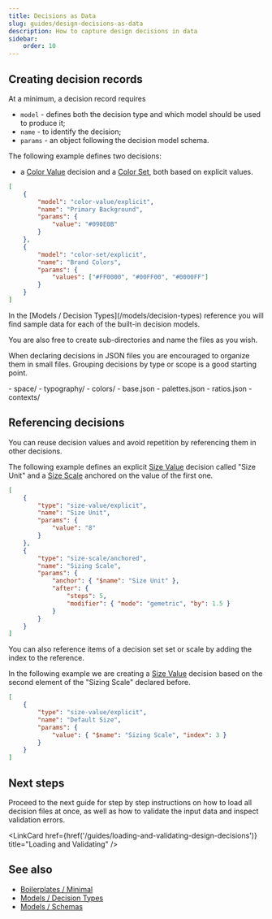 ```yaml
---
title: Decisions as Data
slug: guides/design-decisions-as-data
description: How to capture design decisions in data
sidebar:
    order: 10
---
```




## Creating decision records

At a minimum, a decision record requires

-   `model` - defines both the decision type and which model should be used to produce it;
-   `name` - to identify the decision;
-   `params` - an object following the decision model schema.

The following example defines two decisions:

-   a [Color Value](/models/decision-types/color-value) decision and a [Color Set](/models/decision-types/color-set), both based on explicit values.

```json
[
    {
        "model": "color-value/explicit",
        "name": "Primary Background",
        "params": {
            "value": "#090E0B"
        }
    },
    {
        "model": "color-set/explicit",
        "name": "Brand Colors",
        "params": {
            "values": ["#FF0000", "#00FF00", "#0000FF"]
        }
    }
]
```

<Aside type="tip">
    In the [Models / Decision Types](/models/decision-types) reference you will find sample data for
    each of the built-in decision models.
</Aside>

You are also free to create sub-directories and name the files as you wish.

When declaring decisions in JSON files you are encouraged to organize them in small files. Grouping decisions by type or scope is a good starting point.

<FileTree>
- space/
- typography/
- colors/
  - base.json
  - palettes.json
  - ratios.json
- contexts/

</FileTree>

## Referencing decisions

You can reuse decision values and avoid repetition by referencing them in other decisions.

The following example defines an explicit [Size Value](/models/decision-types/size-value) decision called "Size Unit" and a [Size Scale](/models/decision-types/size-scale#anchored) anchored on the value of the first one.

```json
[
    {
        "type": "size-value/explicit",
        "name": "Size Unit",
        "params": {
            "value": "8"
        }
    },
    {
        "type": "size-scale/anchored",
        "name": "Sizing Scale",
        "params": {
            "anchor": { "$name": "Size Unit" },
            "after": {
                "steps": 5,
                "modifier": { "mode": "gemetric", "by": 1.5 }
            }
        }
    }
]
```

You can also reference items of a decision set set or scale by adding the index to the reference.

In the following example we are creating a [Size Value](/models/decision-types/size-value) decision based on the second element of the "Sizing Scale" declared before.

```json
[
    {
        "type": "size-value/explicit",
        "name": "Default Size",
        "params": {
            "value": { "$name": "Sizing Scale", "index": 3 }
        }
    }
]
```

## Next steps

Proceed to the next guide for step by step instructions on how to load all decision files at once, as well as how to validate the input data and inspect validation errors.

<LinkCard
    href={href('/guides/loading-and-validating-design-decisions')}
    title="Loading and Validating"
/>

## See also

-   [Boilerplates / Minimal](/examples/boilerplates/#minimal)
-   [Models / Decision Types](/models/decision-types)
-   [Models / Schemas](/models/schemas)
